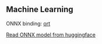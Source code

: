 ## Machine Learning

ONNX binding: [ort](https://ort.pyke.io/introduction)

[Read ONNX model from huggingface](src/onnx.rs)
